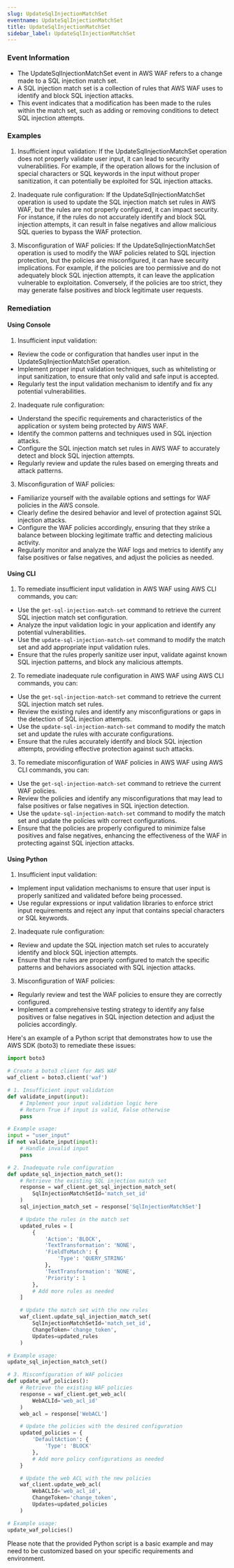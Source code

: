 ```yaml
--- 
slug: UpdateSqlInjectionMatchSet
eventname: UpdateSqlInjectionMatchSet
title: UpdateSqlInjectionMatchSet
sidebar_label: UpdateSqlInjectionMatchSet
---
```

                       
### Event Information

- The UpdateSqlInjectionMatchSet event in AWS WAF refers to a change made to a SQL injection match set. 
- A SQL injection match set is a collection of rules that AWS WAF uses to identify and block SQL injection attacks. 
- This event indicates that a modification has been made to the rules within the match set, such as adding or removing conditions to detect SQL injection attempts.


### Examples

1. Insufficient input validation: If the UpdateSqlInjectionMatchSet operation does not properly validate user input, it can lead to security vulnerabilities. For example, if the operation allows for the inclusion of special characters or SQL keywords in the input without proper sanitization, it can potentially be exploited for SQL injection attacks.

2. Inadequate rule configuration: If the UpdateSqlInjectionMatchSet operation is used to update the SQL injection match set rules in AWS WAF, but the rules are not properly configured, it can impact security. For instance, if the rules do not accurately identify and block SQL injection attempts, it can result in false negatives and allow malicious SQL queries to bypass the WAF protection.

3. Misconfiguration of WAF policies: If the UpdateSqlInjectionMatchSet operation is used to modify the WAF policies related to SQL injection protection, but the policies are misconfigured, it can have security implications. For example, if the policies are too permissive and do not adequately block SQL injection attempts, it can leave the application vulnerable to exploitation. Conversely, if the policies are too strict, they may generate false positives and block legitimate user requests.

### Remediation

#### Using Console

1. Insufficient input validation:
- Review the code or configuration that handles user input in the UpdateSqlInjectionMatchSet operation.
- Implement proper input validation techniques, such as whitelisting or input sanitization, to ensure that only valid and safe input is accepted.
- Regularly test the input validation mechanism to identify and fix any potential vulnerabilities.

2. Inadequate rule configuration:
- Understand the specific requirements and characteristics of the application or system being protected by AWS WAF.
- Identify the common patterns and techniques used in SQL injection attacks.
- Configure the SQL injection match set rules in AWS WAF to accurately detect and block SQL injection attempts.
- Regularly review and update the rules based on emerging threats and attack patterns.

3. Misconfiguration of WAF policies:
- Familiarize yourself with the available options and settings for WAF policies in the AWS console.
- Clearly define the desired behavior and level of protection against SQL injection attacks.
- Configure the WAF policies accordingly, ensuring that they strike a balance between blocking legitimate traffic and detecting malicious activity.
- Regularly monitor and analyze the WAF logs and metrics to identify any false positives or false negatives, and adjust the policies as needed.

#### Using CLI

1. To remediate insufficient input validation in AWS WAF using AWS CLI commands, you can:

- Use the `get-sql-injection-match-set` command to retrieve the current SQL injection match set configuration.
- Analyze the input validation logic in your application and identify any potential vulnerabilities.
- Use the `update-sql-injection-match-set` command to modify the match set and add appropriate input validation rules.
- Ensure that the rules properly sanitize user input, validate against known SQL injection patterns, and block any malicious attempts.

2. To remediate inadequate rule configuration in AWS WAF using AWS CLI commands, you can:

- Use the `get-sql-injection-match-set` command to retrieve the current SQL injection match set rules.
- Review the existing rules and identify any misconfigurations or gaps in the detection of SQL injection attempts.
- Use the `update-sql-injection-match-set` command to modify the match set and update the rules with accurate configurations.
- Ensure that the rules accurately identify and block SQL injection attempts, providing effective protection against such attacks.

3. To remediate misconfiguration of WAF policies in AWS WAF using AWS CLI commands, you can:

- Use the `get-sql-injection-match-set` command to retrieve the current WAF policies.
- Review the policies and identify any misconfigurations that may lead to false positives or false negatives in SQL injection detection.
- Use the `update-sql-injection-match-set` command to modify the match set and update the policies with correct configurations.
- Ensure that the policies are properly configured to minimize false positives and false negatives, enhancing the effectiveness of the WAF in protecting against SQL injection attacks.

#### Using Python

1. Insufficient input validation:
- Implement input validation mechanisms to ensure that user input is properly sanitized and validated before being processed.
- Use regular expressions or input validation libraries to enforce strict input requirements and reject any input that contains special characters or SQL keywords.

2. Inadequate rule configuration:
- Review and update the SQL injection match set rules to accurately identify and block SQL injection attempts.
- Ensure that the rules are properly configured to match the specific patterns and behaviors associated with SQL injection attacks.

3. Misconfiguration of WAF policies:
- Regularly review and test the WAF policies to ensure they are correctly configured.
- Implement a comprehensive testing strategy to identify any false positives or false negatives in SQL injection detection and adjust the policies accordingly.

Here's an example of a Python script that demonstrates how to use the AWS SDK (boto3) to remediate these issues:

```python
import boto3

# Create a boto3 client for AWS WAF
waf_client = boto3.client('waf')

# 1. Insufficient input validation
def validate_input(input):
    # Implement your input validation logic here
    # Return True if input is valid, False otherwise
    pass

# Example usage:
input = "user_input"
if not validate_input(input):
    # Handle invalid input
    pass

# 2. Inadequate rule configuration
def update_sql_injection_match_set():
    # Retrieve the existing SQL injection match set
    response = waf_client.get_sql_injection_match_set(
        SqlInjectionMatchSetId='match_set_id'
    )
    sql_injection_match_set = response['SqlInjectionMatchSet']

    # Update the rules in the match set
    updated_rules = [
        {
            'Action': 'BLOCK',
            'TextTransformation': 'NONE',
            'FieldToMatch': {
                'Type': 'QUERY_STRING'
            },
            'TextTransformation': 'NONE',
            'Priority': 1
        },
        # Add more rules as needed
    ]

    # Update the match set with the new rules
    waf_client.update_sql_injection_match_set(
        SqlInjectionMatchSetId='match_set_id',
        ChangeToken='change_token',
        Updates=updated_rules
    )

# Example usage:
update_sql_injection_match_set()

# 3. Misconfiguration of WAF policies
def update_waf_policies():
    # Retrieve the existing WAF policies
    response = waf_client.get_web_acl(
        WebACLId='web_acl_id'
    )
    web_acl = response['WebACL']

    # Update the policies with the desired configuration
    updated_policies = {
        'DefaultAction': {
            'Type': 'BLOCK'
        },
        # Add more policy configurations as needed
    }

    # Update the web ACL with the new policies
    waf_client.update_web_acl(
        WebACLId='web_acl_id',
        ChangeToken='change_token',
        Updates=updated_policies
    )

# Example usage:
update_waf_policies()
```

Please note that the provided Python script is a basic example and may need to be customized based on your specific requirements and environment.


 